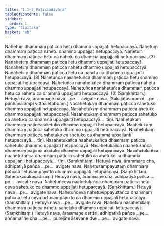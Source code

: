 ```yaml
---
title: "1.1–7 Paṭiccādivāra"
tableOfContents: false
sidebar:
  order: 1
type: "tipitaka"
basket: "ab"
---
```



<DynamicBreadcrumb />

<Division number="1">

<Paragraph number="2">
Nahetuṃ dhammaṃ paṭicca hetu dhammo uppajjati hetupaccayā. Nahetuṃ dhammaṃ paṭicca nahetu dhammo uppajjati hetupaccayā. Nahetuṃ dhammaṃ paṭicca hetu ca nahetu ca dhammā uppajjanti hetupaccayā. (3)
</Paragraph>

<Paragraph number="3">
Nanahetuṃ dhammaṃ paṭicca hetu dhammo uppajjati hetupaccayā. Nanahetuṃ dhammaṃ paṭicca nahetu dhammo uppajjati hetupaccayā. Nanahetuṃ dhammaṃ paṭicca hetu ca nahetu ca dhammā uppajjanti hetupaccayā. (3)
</Paragraph>

<Paragraph number="4">
Nahetuñca nanahetuñca dhammaṃ paṭicca hetu dhammo uppajjati hetupaccayā. Nahetuñca nanahetuñca dhammaṃ paṭicca nahetu dhammo uppajjati hetupaccayā. Nahetuñca nanahetuñca dhammaṃ paṭicca hetu ca nahetu ca dhammā uppajjanti hetupaccayā. (3) (Saṃkhittaṃ.)
</Paragraph>

<Paragraph number="5">
Hetuyā nava, ārammaṇe nava …pe…  avigate nava.
</Paragraph>

<Paragraph number="6">
(Sahajātavārampi …pe…  pañhāvārampi vitthāretabbaṃ.)
</Paragraph>

</Division>
<Division number="2">

<Paragraph number="7">
Nasahetukaṃ dhammaṃ paṭicca sahetuko dhammo uppajjati hetupaccayā. Nasahetukaṃ dhammaṃ paṭicca ahetuko dhammo uppajjati hetupaccayā. Nasahetukaṃ dhammaṃ paṭicca sahetuko ca ahetuko ca dhammā uppajjanti hetupaccayā…  tīṇi.
</Paragraph>

<Paragraph number="8">
Naahetukaṃ dhammaṃ paṭicca ahetuko dhammo uppajjati hetupaccayā. Naahetukaṃ dhammaṃ paṭicca sahetuko dhammo uppajjati hetupaccayā. Naahetukaṃ dhammaṃ paṭicca sahetuko ca ahetuko ca dhammā uppajjanti hetupaccayā…  tīṇi.
</Paragraph>

<Paragraph number="9">
Nasahetukañca naahetukañca dhammaṃ paṭicca sahetuko dhammo uppajjati hetupaccayā. Nasahetukañca naahetukañca dhammaṃ paṭicca ahetuko dhammo uppajjati hetupaccayā. Nasahetukañca naahetukañca dhammaṃ paṭicca sahetuko ca ahetuko ca dhammā uppajjanti hetupaccayā…  tīṇi. (Saṃkhittaṃ.)
</Paragraph>

<Paragraph number="10">
Hetuyā nava, ārammaṇe cha, adhipatiyā pañca …pe…  avigate nava.
</Paragraph>

</Division>
<Division number="3">

<Paragraph number="11">
Nahetusampayuttaṃ dhammaṃ paṭicca hetusampayutto dhammo uppajjati hetupaccayā. (Saṃkhittaṃ. Sahetukadukasadisaṃ.)
</Paragraph>

<Paragraph number="12">
Hetuyā nava, ārammaṇe cha, adhipatiyā pañca …pe…  avigate nava.
</Paragraph>

</Division>
<Division number="4">

<Paragraph number="13">
Nahetuñceva naahetukañca dhammaṃ paṭicca hetu ceva sahetuko ca dhammo uppajjati hetupaccayā. (Saṃkhittaṃ.)
</Paragraph>

<Paragraph number="14">
Hetuyā nava …pe…  avigate nava.
</Paragraph>

</Division>
<Division number="5">

<Paragraph number="15">
Nahetuñceva nahetuvippayuttañca dhammaṃ paṭicca hetu ceva hetusampayutto ca dhammo uppajjati hetupaccayā. (Saṃkhittaṃ.)
</Paragraph>

<Paragraph number="16">
Hetuyā nava …pe…  avigate nava.
</Paragraph>

</Division>
<Division number="6">

<Paragraph number="17">
Nahetuṃ nasahetukaṃ dhammaṃ paṭicca nahetu sahetuko dhammo uppajjati hetupaccayā. (Saṃkhittaṃ.)
</Paragraph>

<Paragraph number="18">
Hetuyā nava, ārammaṇe cattāri, adhipatiyā pañca …pe…  aññamaññe cha …pe…  purejāte āsevane dve …pe…  avigate nava.
</Paragraph>
</Division>